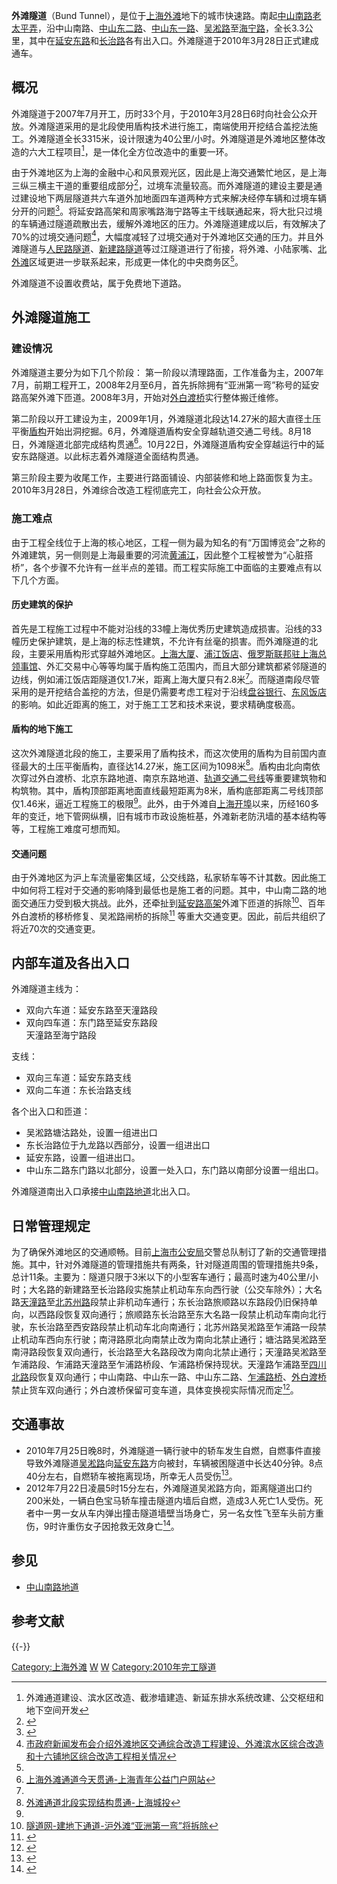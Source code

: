 {{for|以观光为用途，跨越[[黄浦江|黄浦江]]的隧道|上海外滩观光隧道}}
{{Infobox tunnel
|name         = 外滩隧道
|image        = 外滩隧道.jpg
|caption      = 隧道入口
|location     = [[上海外滩|上海外滩]]
|coordinates  = 
|route        = 
|status       = 使用中
|start        = [[上海市|上海市]][[黄浦区|黄浦区]]
|end          = [[上海市|上海市]][[虹口区|虹口区]]
|startwork    = 
|open         = 2010年3月28日
|close        = 
|owner        = 
|operator     = 
|traffic      = [[城市快速路|城市快速路]]
|character    = 
|toll         = 否
|vpd          =
|construction = 
|length       = 3.315km
|lanes        = 
|speed        = 40公里/小时
|hielevation  =
|lowelevation = 
|height       = 
|width        = 
|grade        =
}}
'''外滩隧道'''（Bund Tunnel），是位于[[上海外滩|上海外滩]]地下的城市快速路。南起[[中山南路_(上海)|中山南路]][[老太平弄|老太平弄]]，沿中山南路、[[中山东二路|中山东二路]]、[[中山东一路|中山东一路]]、[[吴淞路_(上海)|吴淞路]]至[[海宁路_(上海)|海宁路]]，全长3.3公里，其中在[[延安东路_(上海)|延安东路]]和[[长治路|长治路]]各有出入口。外滩隧道于2010年3月28日正式建成通车。

==概况==
外滩隧道于2007年7月开工，历时33个月，于2010年3月28日6时向社会公众开放。外滩隧道采用的是北段使用盾构技术进行施工，南端使用开挖结合盖挖法施工。外滩隧道全长3315米，设计限速为40公里/小时。外滩隧道是外滩地区整体改造的六大工程项目<ref>外滩通道建设、滨水区改造、截渗墙建造、新延东排水系统改建、公交枢纽和地下空间开发</ref>，是一体化全方位改造中的重要一环。

由于外滩地区为上海的金融中心和风景观光区，因此是上海交通繁忙地区，是上海三纵三横主干道的重要组成部分<ref>{{Cite web |url=http://news.online.sh.cn/news/gb/content/2010-03/24/content_3391708.htm |title=新外滩鸟瞰-上海热线 |access-date=2010-08-03 |archive-date=2010-04-02 |archive-url=https://web.archive.org/web/20100402033647/http://news.online.sh.cn/news/gb/content/2010-03/24/content_3391708.htm |dead-url=no }}</ref>，过境车流量较高。而外滩隧道的建设主要是通过建设地下两层隧道共六车道外加地面四车道两种方式来解决经停车辆和过境车辆分开的问题<ref>{{Cite web |url=http://news.163.com/06/1209/12/31TCF1RQ0001124J.html |title=外滩通道走向公布-网易新闻 |access-date=2010-08-03 |archive-date=2019-05-10 |archive-url=https://web.archive.org/web/20190510012100/http://news.163.com/06/1209/12/31TCF1RQ0001124J.html |dead-url=yes }}</ref>。将延安路高架和周家嘴路海宁路等主干线联通起来，将大批只过境的车辆通过隧道疏散出去，缓解外滩地区的压力。外滩隧道建成以后，有效解决了70%的过境交通问题<ref name="wttd01">[http://www.shanghai.gov.cn/shanghai/node2314/node2319/node12344/userobject26ai19539.html 市政府新闻发布会介绍外滩地区交通综合改造工程建设、外滩滨水区综合改造和十六铺地区综合改造工程相关情况]</ref>，大幅度减轻了过境交通对于外滩地区交通的压力。并且外滩隧道与[[人民路隧道|人民路隧道]]、[[新建路隧道|新建路隧道]]等过江隧道进行了衔接，将外滩、小陆家嘴、[[北外滩|北外滩]]区域更进一步联系起来，形成更一体化的中央商务区<ref name="wttd01"/>。

外滩隧道不设置收费站，属于免费地下道路。

==外滩隧道施工==
===建设情况===
外滩隧道主要分为如下几个阶段：
第一阶段以清理路面，工作准备为主，2007年7月，前期工程开工，2008年2月至6月，首先拆除拥有“亚洲第一弯”称号的延安路高架外滩下匝道。2008年3月，开始对[[外白渡桥|外白渡桥]]实行整体搬迁维修。

第二阶段以开工建设为主，2009年1月，外滩隧道北段达14.27米的超大直径土压平衡[[盾构|盾构]]开始出洞挖掘。6月，外滩隧道盾构安全穿越轨道交通二号线。8月18日，外滩隧道北部完成结构贯通<ref>[http://www.cityyouth.cn/node/4103 上海外滩通道今天贯通-上海青年公益门户网站]{{dead link|date=2017年12月 |bot=InternetArchiveBot |fix-attempted=yes }}</ref>。10月22日，外滩隧道盾构安全穿越运行中的延安东路隧道。以此标志着外滩隧道全面结构贯通。

第三阶段主要为收尾工作，主要进行路面铺设、内部装修和地上路面恢复为主。2010年3月28日，外滩综合改造工程彻底完工，向社会公众开放。

===施工难点===
由于工程全线位于上海的核心地区，工程一侧为最为知名的有“万国博览会”之称的外滩建筑，另一侧则是上海最重要的河流[[黄浦江|黄浦江]]，因此整个工程被誉为“心脏搭桥”，各个步骤不允许有一丝半点的差错。而工程实际施工中面临的主要难点有以下几个方面。

==== 历史建筑的保护 ====
首先是工程施工过程中不能对沿线的33幢上海优秀历史建筑造成损害。沿线的33幢历史保护建筑，是上海的标志性建筑，不允许有丝毫的损害。而外滩隧道的北段，主要采用盾构形式穿越外滩地区。[[上海大厦|上海大厦]]、[[浦江饭店|浦江饭店]]、[[俄罗斯联邦驻上海总领事馆|俄罗斯联邦驻上海总领事馆]]、外汇交易中心等等均属于盾构施工范围内，而且大部分建筑都紧邻隧道的边线，例如浦江饭店距隧道仅1.7米，距离上海大厦只有2.8米<ref name="wttd01"/>。而隧道南段尽管采用的是开挖结合盖挖的方法，但是仍需要考虑工程对于沿线[[盘谷银行|盘谷银行]]、[[上海总会大楼|东风饭店]]的影响。如此近距离的施工，对于施工工艺和技术来说，要求精确度极高。

====盾构的地下施工====
这次外滩隧道北段的施工，主要采用了盾构技术，而这次使用的盾构为目前国内直径最大的土压平衡盾构，直径达14.27米，施工区间为1098米<ref>[http://web.chengtou.com/news/TextNewsContents.aspx?newsid=2009090003 外滩通道北段实现结构贯通-上海城投]{{dead link|date=2017年12月 |bot=InternetArchiveBot |fix-attempted=yes }}</ref>。盾构由北向南依次穿过外白渡桥、北京东路地道、南京东路地道、[[上海轨道交通二号线|轨道交通二号线]]等重要建筑物和构筑物。其中，盾构顶部距离地面直线最短距离为8米，盾构底部距离二号线顶部仅1.46米，逼近工程施工的极限<ref name="wttd01"/>。此外，由于外滩自[[上海开埠|上海开埠]]以来，历经160多年的变迁，地下管网纵横，旧有城市市政设施桩基，外滩新老防汛墙的基本结构等等，工程施工难度可想而知。

====交通问题====
由于外滩地区为沪上车流量密集区域，公交线路，私家轿车等不计其数。因此施工中如何将工程对于交通的影响降到最低也是施工者的问题。其中，中山南二路的地面交通压力受到极大挑战。此外，还牵扯到[[上海延安高架路|延安路高架]]外滩下匝道的拆除<ref>[http://www.stec.net/tubeproject/TubeProject_Detail.asp?id=5023 隧道网-建地下通道-沪外滩“亚洲第一弯”将拆除 ]{{dead link|date=2017年12月 |bot=InternetArchiveBot |fix-attempted=yes }}</ref>、百年外白渡桥的移桥修复、吴淞路闸桥的拆除<ref>{{Cite web |url=http://www.sdnews.com.cn/news/2009/11/7/833880.html |title=上海吴淞路闸桥拆除 外滩地下通道将开通-新华社 |access-date=2010-08-03 |archive-url=https://web.archive.org/web/20100122072256/http://www.sdnews.com.cn/news/2009/11/7/833880.html |archive-date=2010-01-22 |dead-url=yes }}</ref> 等重大交通变更。因此，前后共组织了将近70次的交通变更。

==内部车道及各出入口==
外滩隧道主线为：
*双向六车道：延安东路至天潼路段
*双向四车道：东门路至延安东路段<br>天潼路至海宁路段

支线：
*双向三车道：延安东路支线
*双向二车道：东长治路支线

各个出入口和匝道：
*吴淞路塘沽路处，设置一组进出口
*东长治路位于九龙路以西部分，设置一组进出口
*延安东路，设置一组进出口。
*中山东二路东门路以北部分，设置一处入口，东门路以南部分设置一组出口。

外滩隧道南出入口承接[[中山南路地道|中山南路地道]]北出入口。

==日常管理规定==
为了确保外滩地区的交通顺畅。目前[[上海市公安局|上海市公安局]]交警总队制订了新的交通管理措施。其中，针对外滩隧道的管理措施共有两条，针对隧道周围的管理措施共9条，总计11条。主要为：隧道只限于3米以下的小型客车通行；最高时速为40公里/小时；大名路的新建路至长治路段实施禁止机动车东向西行驶（公交车除外）；大名路[[天潼路|天潼路]]至[[北苏州路|北苏州路]]段禁止非机动车通行；东长治路旅顺路以东路段仍旧保持单向，以西路段恢复双向通行；旅顺路东长治路至东大名路一段禁止机动车南向北行驶，东长治路至西安路段禁止机动车北向南通行；北苏州路吴淞路至乍浦路一段禁止机动车西向东行驶；南浔路原北向南禁止改为南向北禁止通行；塘沽路吴淞路至南浔路段恢复双向通行，长治路至大名路段改为南向北禁止通行；天潼路吴淞路至乍浦路段、乍浦路天潼路至乍浦路桥段、乍浦路桥保持现状。天潼路乍浦路至[[四川北路|四川北路]]段恢复双向通行；中山南路、中山东一路、中山东二路、[[乍浦路桥|乍浦路桥]]、[[外白渡桥|外白渡桥]]禁止货车双向通行；外白渡桥保留可变车道，具体变换视实际情况而定<ref>{{Cite web |url=http://sh.sina.com.cn/news/s/2010-03-24/0748137652.html |title=新外滩-出行提醒-新浪上海站 |accessdate=2010-08-03 |archive-date=2010-03-28 |archive-url=https://web.archive.org/web/20100328063433/http://sh.sina.com.cn/news/s/2010-03-24/0748137652.html |dead-url=no }}</ref>。

== 交通事故 ==
*2010年7月25日晚8时，外滩隧道一辆行驶中的轿车发生自燃，自燃事件直接导致外滩隧道[[吴淞路_(上海)|吴淞路]]向[[延安东路|延安东路]]方向被封，车辆被困隧道中长达40分钟。8点40分左右，自燃轿车被拖离现场，所幸无人员受伤<ref>{{Cite web |url=http://www.dfdaily.com/html/3/2010/7/26/501955.shtml |title=外滩隧道轿车自燃阻断交通 |access-date=2010-08-03 |archive-date=2010-07-29 |archive-url=https://web.archive.org/web/20100729144704/http://www.dfdaily.com/html/3/2010/7/26/501955.shtml |dead-url=no }}</ref>。
*2012年7月22日凌晨5时15分左右，外滩隧道吴淞路方向，距离隧道出口约200米处，一辆白色宝马轿车撞击隧道内墙后自燃，造成3人死亡1人受伤。死者中一男一女从车内弹出撞击隧道墙壁当场身亡，另一名女性飞至车头前方重伤，9时许重伤女子因抢救无效身亡<ref>{{cite web |url=http://news.online.sh.cn/news/gb/content/2012-07/22/content_5455211.htm |title=存档副本 |accessdate=2012-07-22 |deadurl=yes |archiveurl=https://web.archive.org/web/20120725065457/http://news.online.sh.cn/news/gb/content/2012-07/22/content_5455211.htm |archivedate=2012-07-25 }}</ref>。

== 参见 ==
* [[中山南路地道|中山南路地道]]

== 参考文献 ==
{{Reflist|2}}

{{-}}
{{上海城市快速道路}}
{{上海桥隧}}

[[Category:上海外滩|Category:上海外滩]]
[[Category:中国公路隧道|W]]
[[Category:上海隧道|W]]
[[Category:2010年完工隧道|Category:2010年完工隧道]]